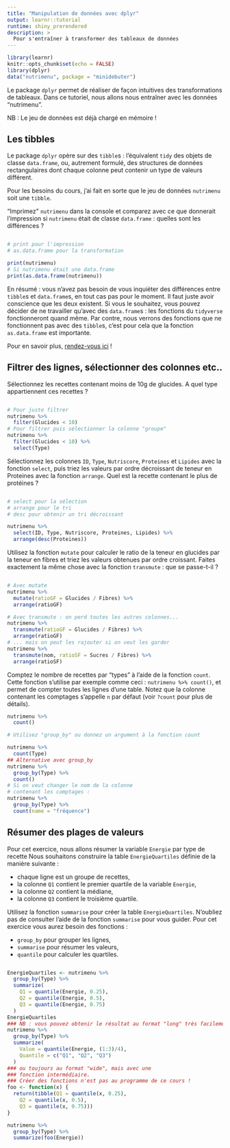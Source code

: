 ```yaml
---
title: "Manipulation de données avec dplyr"
output: learnr::tutorial
runtime: shiny_prerendered
description: >
  Pour s'entraîner à transformer des tableaux de données 
---
```


```r
library(learnr)
knitr::opts_chunk$set(echo = FALSE)
library(dplyr)
data("nutrimenu", package = "minidebuter")
```

Le package `dplyr` permet de réaliser de façon intuitives des transformations de tableaux. Dans ce tutoriel, nous allons nous entraîner avec les données "nutrimenu". 

NB : Le jeu de données est déjà chargé en mémoire !

## Les tibbles

Le package `dplyr` opère sur des `tibble`s : l'équivalent `tidy` des objets de classe `data.frame`, ou, autrement formulé, des structures de données rectangulaires dont chaque colonne peut contenir un type de valeurs différent.

Pour les besoins du cours, j'ai fait en sorte que le jeu de données `nutrimenu` soit une `tibble`. 

"Imprimez" `nutrimenu` dans la console et comparez avec ce que donnerait l'impression si `nutrimenu` était de classe `data.frame` : quelles sont les différences ?

```r

```

```r
# print pour l'impression 
# as.data.frame pour la transformation
```

```r
print(nutrimenu)
# Si nutrimenu était une data.frame
print(as.data.frame(nutrimenu))
```

En résumé : vous n'avez pas besoin de vous inquiéter des différences entre `tibble`s et `data.frame`s, en tout cas pas pour le moment. Il faut juste avoir conscience que les deux existent. Si vous le souhaitez, vous pouvez décider de ne travailler qu'avec des `data.frame`s : les fonctions du `tidyverse` fonctionneront quand même. Par contre, nous verrons des fonctions que ne fonctionnent pas avec des `tibble`s, c'est pour cela que la fonction `as.data.frame` est importante.

Pour en savoir plus, [rendez-vous ici](https://r4ds.had.co.nz/tibbles.html) !

## Filtrer des lignes, sélectionner des colonnes etc..

Sélectionnez les recettes contenant moins de 10g de glucides. A quel type appartiennent ces recettes ?

```r

```

```r
# Pour juste filtrer
nutrimenu %>%
  filter(Glucides < 10)
# Pour filtrer puis sélectionner la colonne "groupe"
nutrimenu %>%
  filter(Glucides < 10) %>%
  select(Type)
```

Sélectionnez les colonnes `ID`,  `Type`, `Nutriscore`, `Proteines` et `Lipides` avec la fonction `select`, puis triez les valeurs par ordre décroissant de teneur en Proteines avec la fonction `arrange`. Quel est la recette contenant le plus de protéines ?

```r

  
```

```r
# select pour la sélection
# arrange pour le tri
# desc pour obtenir un tri décroissant
```

```r
nutrimenu %>%
  select(ID, Type, Nutriscore, Proteines, Lipides) %>%
  arrange(desc(Proteines))
```

Utilisez la fonction `mutate` pour calculer le ratio de la teneur en glucides par la teneur en fibres et triez les valeurs obtenues par ordre croissant. Faites exactement la même chose avec la fonction `transmute` : que se passe-t-il ?

```r

```

```r
# Avec mutate
nutrimenu %>%
  mutate(ratioGF = Glucides / Fibres) %>%
  arrange(ratioGF)

# Avec transmute : on perd toutes les autres colonnes...
nutrimenu %>%
  transmute(ratioGF = Glucides / Fibres) %>%
  arrange(ratioGF)
# ... mais on peut les rajouter si on veut les garder
nutrimenu %>%
  transmute(nom, ratioSF = Sucres / Fibres) %>%
  arrange(ratioSF)
```

Comptez le nombre de recettes par "types" à l'aide de la fonction `count`. Cette fonction s'utilise par exemple comme ceci : `nutrimenu %>% count()`, et permet de compter toutes les lignes d'une table. Notez que la colonne contenant les comptages s'appelle `n` par défaut (voir `?count` pour plus de détails).

```r
nutrimenu %>%
  count()
```

```r
# Utilisez "group_by" ou donnez un argument à la fonction count
```

```r
nutrimenu %>%
  count(Type)
## Alternative avec group_by
nutrimenu %>%
  group_by(Type) %>%
  count()
# Si on veut changer le nom de la colonne 
# contenant les comptages :
nutrimenu %>%
  group_by(Type) %>%
  count(name = "fréquence")
```

## Résumer des plages de valeurs

Pour cet exercice, nous allons résumer la variable `Energie` par type de recette Nous souhaitons construire la table `EnergieQuartiles` définie de la manière suivante : 

  * chaque ligne est un groupe de recettes,
  * la colonne `Q1` contient le premier quartile de la variable `Energie`,
  * la colonne `Q2` contient la médiane,
  * la colonne `Q3` contient le troisième quartile.

Utilisez la fonction `summarise` pour créer la table `EnergieQuartiles`. N'oubliez pas de consulter l'aide de la fonction `summarise` pour vous guider. Pour cet exercice vous aurez besoin des fonctions : 

 * `group_by` pour grouper les lignes,
 * `summarise` pour résumer les valeurs,
 * `quantile` pour calculer les quartiles.

```r

```


```r
EnergieQuartiles <- nutrimenu %>%
  group_by(Type) %>%
  summarize(
    Q1 = quantile(Energie, 0.25),
    Q2 = quantile(Energie, 0.5),
    Q3 = quantile(Energie, 0.75)
  )
EnergieQuartiles
### NB : vous pouvez obtenir le résultat au format "long" très facilement avec summarise : 
nutrimenu %>%
  group_by(Type) %>%
  summarize(
    Value = quantile(Energie, (1:3)/4),
    Quantile = c("Q1", "Q2", "Q3")
  )
### ou toujours au format "wide", mais avec une 
### fonction intermédiaire.
### Créer des fonctions n'est pas au programme de ce cours !
foo <- function(x) {
  return(tibble(Q1 = quantile(x, 0.25),
    Q2 = quantile(x, 0.5),
    Q3 = quantile(x, 0.75)))
}

nutrimenu %>%
  group_by(Type) %>%
  summarize(foo(Energie))
```


